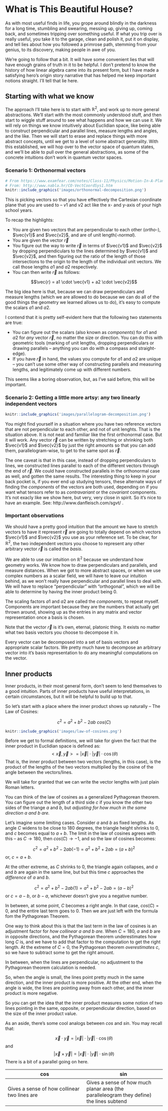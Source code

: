 # What is This Beautiful House?

As with most useful finds in life, you grope around blindly in the darkness for a long time, stumbling and swearing, messing up, giving up, coming back, and sometimes tripping over something useful. If what you trip over is really useful, you take it to the garage, clean and polish it, put it on display, and tell lies about how you followed a primrose path, stemming from your genius, to its discovery, making people in awe of you.

We're going to follow that a bit.  It will have some convenient lies that will have enough grains of truth in it to be helpful.  I don't pretend to know the history of how linear algebra came into its present form, but I have made a satisfying hero's origin story narrative that has helped me keep important notions straight.  I'll tell that lie here.


## Starting with what we know

The approach I'll take here is to start with $\mathbb{R}^2$, and work up to more general abstractions.  We'll start with the most commonly understood stuff, and then start to wiggle stuff around to see what happens and how we can use it.  We will rely on things we know intuitively about Euclidian space, like being able to construct perpendicular and parallel lines, measure lengths and angles, and the like.  Then we will start to erase and replace things with more abstract concepts, until we get to a level of some abstract generality.  With this established, we will hop over to the vector space of quantum states, and we'll be able to pull over the general abstractions, as some of the concrete intuitions don't work in quantum vector spaces.


### Scenario 1: Orthonormal vectors

```r
# From https://www.examfear.com/notes/Class-11/Physics/Motion-In-A-Plane/769/Unit-Vectors.htm :
# From: http://www.nabla.hr/CO-VectCoordSys1.htm
knitr::include_graphics('images/orthonormal-decomposition.png')
```

This is picking vectors so that you have effectively the Cartesian coordinate plane that you are used to -- $v1$ and $v2$ act like the x- and y-axis of your high school years.

To recap the highlights:

- You are given two vectors that are perpendicular to each other (*ortho-*), $\vec{v1}$ and $\vec{v2}$, and are of unit length(*-normal*).
- You are given the vector $\vec{r}$
- You figure out the way to write $\vec{r}$ in terms of $\vec{v1}$ and $\vec{v2}$ by dropping perpendiculars to the lines determined by $\vec{v1}$ and $\vec{v2}$, and then figuring out the ratio of the length of those intersections to the origin to the length of the individual unit vectors.  We call those lengths $a1$ and $a2$ respectively.
- You can then write $\vec{r}$ as follows:

$$\vec{r} = a1 \cdot \vec{v1} + a2 \cdot \vec{v2}$$ 

The big idea here is that, because we can draw perpendiculars and measure lengths (which we are allowed to do because we can do all of the good things the geometry we learned allows us to do), it's easy to compute the scalars $a1$ and $a2$.

I contend that it is pretty self-evident here that the following two statements are true:

- You can figure out the scalars (also known as *components*) for $a1$ and $a2$ for *any* vector $\vec{r}$, no matter the size or direction.  You can do this with geometric tools (marking of unit lengths, dropping perpendiculars or drawing parallels -- anything you can do with a compass and straight-edge).
- If you have $\vec{r}$ in hand, the values you compute for $a1$ and $a2$ are unique -- you can't use some other way of constructing parallels and measuring lengths, and legitimately come up with different numbers.

This seems like a boring observation, but, as I've said before, this will be important.



### Scenario 2: Getting a little more artsy: any two linearly independent vectors

```r
knitr::include_graphics('images/parallelogram-decomposition.png')
```

You might find yourself in a situation where you have two reference vectors that are not perpendicular to each other, and not of unit lenghts.  That is the situation above.  It is not neat and familiar like the first orthonormal case.  But it will work.  Any vector $\vec{r}$ can be written by stretching or shrinking both $\vec{v1}$ and $\vec{v2}$ by just the right amounts so that you can add them, parallelogram-wise, to get to the same spot as $\vec{r}$.

The one caveat is that in this case, instead of dropping perpendiculars to lines, we constructed lines parallel to each of the different vectors through the end of $\vec{r}$.  We could have constructed parallels in the orthonormal case as well, and gotten the same results.  The interesting thing to keep in your back pocket is, if you ever end up studying tensors, these alternate ways of finding the *components* of the vectors are both used, depending on if you want what tensors refer to as *contravariant* or the *covariant* components.  It's not exacly like we show here, but very, very close in spirit.  So it's nice to have an example.  See: http://www.danfleisch.com/sgvt/ .


### Important observations

We should have a pretty good intuition that the amount we have to stretch vectors to have it represent $\vec{r}$ are going to totally depend on which vectors $\vec{v1}$ and $\vec{v2}$ you use as your reference set.  To be clear, for $\mathbb{R}^2$, the two independent vectors you choose to represent any other arbitrary vector $\vec{r}$ is called the *basis*.

We are able to use our intuition on $\mathbb{R}^2$ because we understand how geometry works.  We know how to draw perpendiculars and parallels, and measure distances.  When we got to more abstract spaces, or when we use complex numbers as a scalar field, we will have to leave our intuition behind, as we won't really have perpendicular and parallel lines to deal with.  We will have to replace "perpendicular" with "orthogonal", which we will be able to determine by having the inner product being 0.

The scaling factors $a1$ and $a2$ are called the *components*, to repeat myself.  Components are important because they are the numbers that actually get thrown around, showing up as the entries in any matrix and vector representation once a basis is chosen.

Note that the vector $\vec{r}$ is it's own, eternal, platonic thing.  It exists no matter what two basis vectors you choose to decompose it in.

Every vector can be decomposed into a set of basis vectors and appropriate scalar factors.  We pretty much have to decompose an arbitrary vector into it's basis representation to do any meaningful computations on the vector.



## Inner products

Inner products, in their most general form, don't seem to lend themselves to a good intuition.  Parts of inner products have useful interpretations, in certain circumstances, but it will be helpful to build up to that.

So let's start with a place where the inner product shows up naturally -- The Law of Cosines:

$$c^2 = a^2 + b^2 - 2 a b \ cos(C)$$

```r
knitr::include_graphics('images/law-of-cosines.png')
```

Before we get to formal definitions, we will take for given the fact that the inner product in Euclidian space is defined as:
$$<\vec{x},\vec{y}> = |\vec{x}| \cdot |\vec{y}| \cdot \cos(\theta)$$
That is, the inner product between two vectors (lengths, in this case), is the product of the lengths of the two vectors multiplied by the cosine of the angle between the vectors/lines.

We will take for granted that we can write the vector lengths with just plain Roman letters.

You can think of the law of cosines as a generalized Pythagorean theorem.  You can figure out the length of a third side $c$ if you know the other two sides of the triange $a$ and $b$, but *adjusting for how much in the same direction $a$ and $b$ are.*

Let's imagine some limiting cases.  Consider $a$ and $b$ as fixed lengths.  As angle $C$ widens to be close to 180 degrees, the triangle height shrinks to 0, and $c$ becomes equal to $a + b$.  The limit in the law of cosines agrees with this -- as $C \rightarrow 180$, then $cos(C) \rightarrow -1$, and so the law of cosines becomes:

$$c^2 = a^2 + b^2 - 2 a b (-1) = a^2 + b^2 + 2 a b = (a + b)^2$$
or, $c = a + b$.

At the other extreme, as $C$ shrinks to 0, the triangle again collapses, and $a$ and $b$ are again in the same line, but but this time $c$ approaches the *difference* of $a$ and $b$.


$$c^2 = a^2 + b^2 - 2 a b (1) = a^2 + b^2 - 2 a b = (a - b)^2$$
or $c = a - b$, or $b - a$, whichever doesn't give you a negative number.

In between, at some point, $C$ becomes a right angle.  In that case, $cos(C) = 0$, and the entire last term goes to 0.  Then we are just left with the formula fom the Pythagorean Theorem.

One way to think about this is that the last term in the law of cosines is an adjustment factor for *how collinear $a$ and $b$ are.*  When $C = 180$, $a$ and $b$ are in opposite directions, and the Pythagorean theorem underestimates how long $C$ is, and we have to add that factor to the computation to get the right length.  At the extreme of $C = 0$, the Pythagorean theorem *overestimates* $c$, so we have to subtract some to get the right amount.

In between, when the lines are perpendicular, no adjustment to the Pythagorean theorem calculation is needed.

So, when the angle is small, the lines point pretty much in the same direction, and the inner product is more positive.  At the other end, when the angle is wide, the lines are pointing away from each other, and the inner product is more negative.

So you can get the idea that the inner product measures some notion of two lines pointing in the same, opposite, or perpendicular direction, based on the size of the inner product value.

As an aside, there's some cool analogs between $cos$ and $sin$.  You may recall that:

$$\vec{x} \cdot \vec{y} = |\vec{x}| \cdot |\vec{y}| \cdot \cos(\theta)$$
and 
$$|\vec{x} \times \vec{y}| = |\vec{x}| \cdot |\vec{y}| \cdot \sin(\theta)$$
There is a bit of a parallel going on here.

cos | sin |
------------------------------ | ------------------------------ |
Gives a sense of how collinear two lines are | Gives a sense of how much planar area (the paralleleogram they define) the lines subtend |




<!--
I will start with the admission: I don't know what, in general, a good interpretation is of the inner product in general.  What I do have are good interpretations for the inner products when one or both of the vectors in the inner product is of unit length, and also when one or both of those vectors are orthogonal to each other.  Let's start by talking about why we care.

We've already pointed out that it is easier to deal with a vector in the vector space if we can reduce it to the sum of scalar combinations of a fixed set of vectors that we always use (like a fixed set of rulers in different directions).  In $\mathbb{R}^2$, we've shown how you can start with your basis set of vectors and use a compass and straight edge to help you figure out what scalars you should use on those basis vectors to represent the original vector.

But what happens if, say, the dimension of your space gets bigger than 3?  I have no idea how to use a compass and straight edge if it's not on a piece of paper.  What I really want is an easy process to get the scalars for my vectors in any dimension, and not have to use the compass and straight-edge.  What we need is some sort of function that can take in two vectors, like a vector you want to decompose, and one of the basis vectors you want to focus on, and spit out the scalar that you will need to multiply the basis vector by when you are trying to represent the vector you want to decompose.

Enter the inner product function.  This function, should you have one, will give you these scalar coefficients *provided that the basis set you have is made up of mutually perpendicular vectors and they all have unit length (i.e., orthonormal)*.  If your basis vectors don't meet this criteria, it won't work out of the box, but there is stuff we can do to still make the inner product ultimately get you what you want.  We'll address that later.

The function for an inner product is typically written as: $\sqrt{<\cdot,\cdot>}$

Here's how an inner product function is defined on a vector space.  Do not study this too hard just yet.  It's enough to know it has some weird stuff going on right now that looks like it doesn't really have much to do with what we want to use it for.

```r
knitr::include_graphics('images/inner-product-definition-wikipedia.png')
```

Let's talk a little bit about what some of the definition is there to do.

First, in geometry, we know that vectors have lengths.  Inner products somehow have to account for dealing with lengths.  The way this is addressed is by making functions that qualify as inner products have the property that, for any vector, $\sqrt{<\vec{x},\vec{x}>}$ maps to the length of your vector.  Really, once all of the other conditions of the inner product are fufilled, this actually *defines* what is meant by length of vectors in your space.

Second, the inner product is used to tell us when vectors are orthogonal (in $\mathbb{R}^n$, this means that vectors are geometrically perpendicular).  Vectors that are orthogonal have their inner product being 0.  That is, if $\vec{x}$ and $\vec{y}$  are orthogonal, then $<\vec{x},\vec{y}> = 0$.

To look ahead -- once you have a orthonormal set of vectors $\{\vec{x}_{1},\vec{x}_{2}, ..., \vec{x}_{n}\}$, you will be able to write any vector $\vec{x}$ as

$$\vec{x} = <\vec{x}, \vec{x}_{1}> \vec{x}_{1} $$
-->

